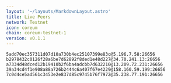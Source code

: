 ```yaml
---
layout: '~/layouts/MarkdownLayout.astro'
title: Live Peers
network: Testnet
icon: coreum
chain: coreum-testnet-1
version: v0.1.1
---
```

```
5add70ec357311d07d10a730b4ec25107399e83c@5.196.7.58:26656
b2978432c0126f28a6be7d62892f8ded1e48d227@34.70.241.13:26656
a7334d48dced12b19410b2f6ba4adcbb7d632210@13.209.72.231:26656
39a34cd4f1e908a88a726b2444c6a407f67e4229@158.160.59.199:26656
7c0d4ce5ad561c3453e2e837d85c9745b76f7972@35.238.77.191:26656
```
